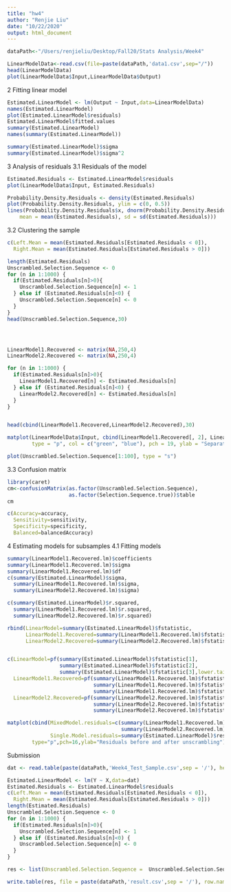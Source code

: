 ```yaml
---
title: "hw4"
author: "Renjie Liu"
date: "10/22/2020"
output: html_document
---
```


```r
dataPath<-"/Users/renjieliu/Desktop/Fall20/Stats Analysis/Week4"

LinearModelData<-read.csv(file=paste(dataPath,'data1.csv',sep="/"))
head(LinearModelData)
plot(LinearModelData$Input,LinearModelData$Output)
```


2 Fitting linear model
```r
Estimated.LinearModel <- lm(Output ~ Input,data=LinearModelData)
names(Estimated.LinearModel)
plot(Estimated.LinearModel$residuals)
Estimated.LinearModel$fitted.values
summary(Estimated.LinearModel)
names(summary(Estimated.LinearModel))

summary(Estimated.LinearModel)$sigma
summary(Estimated.LinearModel)$sigma^2

```

3 Analysis of residuals
3.1 Residuals of the model
```r
Estimated.Residuals <- Estimated.LinearModel$residuals
plot(LinearModelData$Input, Estimated.Residuals)

Probability.Density.Residuals <- density(Estimated.Residuals)
plot(Probability.Density.Residuals, ylim = c(0, 0.5))
lines(Probability.Density.Residuals$x, dnorm(Probability.Density.Residuals$x, 
    mean = mean(Estimated.Residuals), sd = sd(Estimated.Residuals)))
```

3.2 Clustering the sample
```r
c(Left.Mean = mean(Estimated.Residuals[Estimated.Residuals < 0]), 
  Right.Mean = mean(Estimated.Residuals[Estimated.Residuals > 0]))

length(Estimated.Residuals)
Unscrambled.Selection.Sequence <- 0
for (n in 1:1000) {
  if(Estimated.Residuals[n]>0){
    Unscrambled.Selection.Sequence[n] <- 1
  } else if (Estimated.Residuals[n]<0) {
    Unscrambled.Selection.Sequence[n] <- 0
  }
}
head(Unscrambled.Selection.Sequence,30)




LinearModel1.Recovered <- matrix(NA,250,4)
LinearModel2.Recovered <- matrix(NA,250,4)

for (n in 1:1000) {
  if(Estimated.Residuals[n]>0){
    LinearModel1.Recovered[n] <- Estimated.Residuals[n]
  } else if (Estimated.Residuals[n]<0) {
    LinearModel2.Recovered[n] <- Estimated.Residuals[n]
  }
}


head(cbind(LinearModel1.Recovered,LinearModel2.Recovered),30)

matplot(LinearModelData$Input, cbind(LinearModel1.Recovered[, 2], LinearModel2.Recovered[,2]), 
        type = "p", col = c("green", "blue"), pch = 19, ylab = "Separated Subsamples")

plot(Unscrambled.Selection.Sequence[1:100], type = "s")
```


3.3 Confusion matrix
```r
library(caret)
cm<-confusionMatrix(as.factor(Unscrambled.Selection.Sequence),
                    as.factor(Selection.Sequence.true))$table
cm

c(Accuracy=accuracy,
  Sensitivity=sensitivity,
  Specificity=specificity,
  Balanced=balancedAccuracy)

```


4 Estimating models for subsamples
4.1 Fitting models
```r
summary(LinearModel1.Recovered.lm)$coefficients
summary(LinearModel1.Recovered.lm)$sigma
summary(LinearModel1.Recovered.lm)$df
c(summary(Estimated.LinearModel)$sigma,
  summary(LinearModel1.Recovered.lm)$sigma,
  summary(LinearModel2.Recovered.lm)$sigma)

c(summary(Estimated.LinearModel)$r.squared,
  summary(LinearModel1.Recovered.lm)$r.squared,
  summary(LinearModel2.Recovered.lm)$r.squared)

rbind(LinearModel=summary(Estimated.LinearModel)$fstatistic,
      LinearModel1.Recovered=summary(LinearModel1.Recovered.lm)$fstatistic,
      LinearModel2.Recovered=summary(LinearModel2.Recovered.lm)$fstatistic)


c(LinearModel=pf(summary(Estimated.LinearModel)$fstatistic[1], 
                 summary(Estimated.LinearModel)$fstatistic[2], 
                 summary(Estimated.LinearModel)$fstatistic[3],lower.tail = FALSE),
  LinearModel1.Recovered=pf(summary(LinearModel1.Recovered.lm)$fstatistic[1], 
                            summary(LinearModel1.Recovered.lm)$fstatistic[2], 
                            summary(LinearModel1.Recovered.lm)$fstatistic[3],lower.tail = FALSE),
  LinearModel2.Recovered=pf(summary(LinearModel2.Recovered.lm)$fstatistic[1], 
                            summary(LinearModel2.Recovered.lm)$fstatistic[2], 
                            summary(LinearModel2.Recovered.lm)$fstatistic[3],lower.tail = FALSE))

matplot(cbind(MixedModel.residuals=c(summary(LinearModel1.Recovered.lm)$residuals,
                                     summary(LinearModel2.Recovered.lm)$residuals),
              Single.Model.residuals=summary(Estimated.LinearModel)$residuals),
        type="p",pch=16,ylab="Residuals before and after unscrambling")


```



Submission
```r
dat <- read.table(paste(dataPath,'Week4_Test_Sample.csv',sep = '/'), header=TRUE)

Estimated.LinearModel <- lm(Y ~ X,data=dat)
Estimated.Residuals <- Estimated.LinearModel$residuals
c(Left.Mean = mean(Estimated.Residuals[Estimated.Residuals < 0]), 
  Right.Mean = mean(Estimated.Residuals[Estimated.Residuals > 0]))
length(Estimated.Residuals)
Unscrambled.Selection.Sequence <- 0
for (n in 1:1000) {
  if(Estimated.Residuals[n]>0){
    Unscrambled.Selection.Sequence[n] <- 1
  } else if (Estimated.Residuals[n]<0) {
    Unscrambled.Selection.Sequence[n] <- 0
  }
}

res <- list(Unscrambled.Selection.Sequence =  Unscrambled.Selection.Sequence)

write.table(res, file = paste(dataPath,'result.csv',sep = '/'), row.names = F)




```


